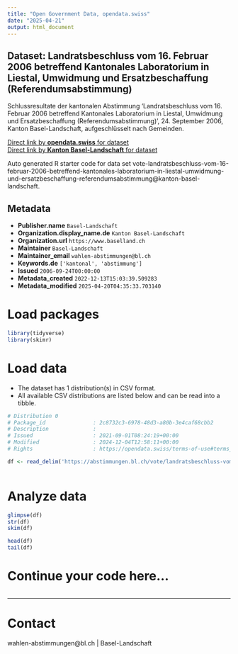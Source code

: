 ```yaml
---
title: "Open Government Data, opendata.swiss"
date: "2025-04-21"
output: html_document
---
```


## Dataset: Landratsbeschluss vom 16. Februar 2006 betreffend Kantonales Laboratorium in Liestal, Umwidmung und Ersatzbeschaffung (Referendumsabstimmung)

Schlussresultate der kantonalen Abstimmung 'Landratsbeschluss vom 16. Februar 2006 betreffend Kantonales Laboratorium in Liestal, Umwidmung und Ersatzbeschaffung (Referendumsabstimmung)', 24. September 2006, Kanton Basel-Landschaft, aufgeschlüsselt nach Gemeinden.

[Direct link by **opendata.swiss** for dataset](https://opendata.swiss/de/dataset/landratsbeschluss-vom-16-februar-2006-betreffend-kantonales-laboratorium-in-liestal-umwidmung-u)<br>
[Direct link by **Kanton Basel-Landschaft** for dataset](https://abstimmungen.bl.ch/vote/landratsbeschluss-vom-16-februar-2006-betreffend-kantonales-laboratorium-in-liestal-umwidmung-und-ersatzbeschaffung-referendumsabstimmung/data)

Auto generated R starter code for data set vote-landratsbeschluss-vom-16-februar-2006-betreffend-kantonales-laboratorium-in-liestal-umwidmung-und-ersatzbeschaffung-referendumsabstimmung@kanton-basel-landschaft.

## Metadata

- **Publisher.name** `Basel-Landschaft`
- **Organization.display_name.de** `Kanton Basel-Landschaft`
- **Organization.url** `https://www.baselland.ch`
- **Maintainer** `Basel-Landschaft`
- **Maintainer_email** `wahlen-abstimmungen@bl.ch`
- **Keywords.de** `['kantonal', 'abstimmung']`
- **Issued** `2006-09-24T00:00:00`
- **Metadata_created** `2022-12-13T15:03:39.509283`
- **Metadata_modified** `2025-04-20T04:35:33.703140`


# Load packages

```r

library(tidyverse)
library(skimr)

```

# Load data

-   The dataset has 1 distribution(s) in CSV format.
-   All available CSV distributions are listed below and can be read into a tibble.

```r

# Distribution 0
# Package_id               : 2c8732c3-6978-48d3-a80b-3e4caf68cbb2
# Description              : 
# Issued                   : 2021-09-01T08:24:19+00:00
# Modified                 : 2024-12-04T12:58:11+00:00
# Rights                   : https://opendata.swiss/terms-of-use#terms_by

df <- read_delim('https://abstimmungen.bl.ch/vote/landratsbeschluss-vom-16-februar-2006-betreffend-kantonales-laboratorium-in-liestal-umwidmung-und-ersatzbeschaffung-referendumsabstimmung/data-csv')



```

# Analyze data

```r

glimpse(df)
str(df)
skim(df)

head(df)
tail(df)

```

# Continue your code here...

```r

```

------------------------------------------------------------------------

# Contact

wahlen-abstimmungen@bl.ch | Basel-Landschaft
